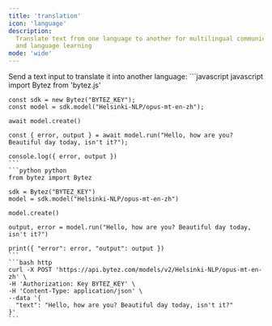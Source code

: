 ```yaml
---
title: 'translation'
icon: 'language'
description:
  Translate text from one language to another for multilingual communication, content localization,
  and language learning
mode: 'wide'
---
```


<Accordion defaultOpen title="Basic usage">
  Send a text input to translate it into another language:

  <CodeGroup>
    ```javascript javascript
    import Bytez from 'bytez.js'

    const sdk = new Bytez("BYTEZ_KEY");
    const model = sdk.model("Helsinki-NLP/opus-mt-en-zh");

    await model.create()

    const { error, output } = await model.run("Hello, how are you? Beautiful day today, isn't it?");

    console.log({ error, output })
    ```
    ```python python
    from bytez import Bytez

    sdk = Bytez("BYTEZ_KEY")
    model = sdk.model("Helsinki-NLP/opus-mt-en-zh")

    model.create()

    output, error = model.run("Hello, how are you? Beautiful day today, isn't it?")

    print({ "error": error, "output": output })
    ```
    ```bash http
    curl -X POST 'https://api.bytez.com/models/v2/Helsinki-NLP/opus-mt-en-zh' \
    -H 'Authorization: Key BYTEZ_KEY' \
    -H 'Content-Type: application/json' \
    --data '{
      "text": "Hello, how are you? Beautiful day today, isn't it?"
    }'
    ```

  </CodeGroup>
</Accordion>
